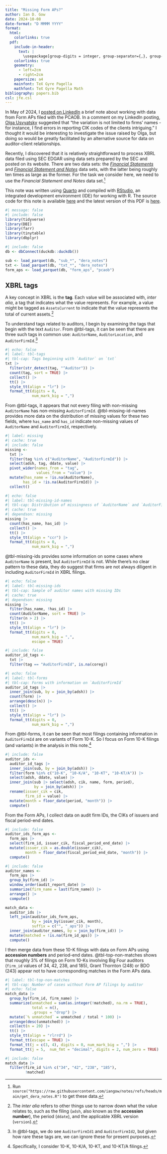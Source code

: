 ```yaml
---
title: "Missing Form APs?"
author: Ian D. Gow
date: 2024-10-08
date-format: "D MMMM YYYY"
format:
  html:
    colorlinks: true
  pdf: 
    include-in-header:
      text: |
        \usepackage[group-digits = integer, group-separator={,}, group-minimum-digits = 4]{siunitx}
    colorlinks: true
    geometry:
      - left=2cm
      - right=2cm
    papersize: a4
    mainfont: TeX Gyre Pagella
    mathfont: TeX Gyre Pagella Math
bibliography: papers.bib
csl: jfe.csl
---
```


In May of 2024, I [posted on LinkedIn](https://www.linkedin.com/posts/iangow_working-with-form-ap-data-activity-7196971381010432001-Isyc) a brief note about working with data from Form APs filed with the PCAOB.
In a comment on my LinkedIn posting, [Olga Usvyatsky](https://www.linkedin.com/in/olgausvyatsky/) suggested that "the variation is not limited to firms' names - for instance, I find errors in reporting CIK codes of the clients intriguing."
I thought it would be interesting to investigate the issue raised by Olga, but doing so would be greatly facilitated by an alternative source for data on auditor-client relationships.

Recently, I discovered that it is relatively straightforward to process XBRL data filed using SEC EDGAR using data sets prepared by the SEC and posted on its website.
There are two data sets: the [*Financial Statements*](https://www.sec.gov/data-research/sec-markets-data/financial-statement-data-sets) and [*Financial Statement and Notes*](https://www.sec.gov/data-research/financial-statement-notes-data-sets) data sets, with the latter being roughly ten times as large as the former.
For the task we consider here, we need to use the *Financial Statement and Notes* data set.^[Run `source("https://raw.githubusercontent.com/iangow/notes/refs/heads/main/get_dera_notes.R")` to get these data.]

This note was written using [Quarto](https://quarto.org) and compiled with [RStudio](https://posit.co/products/open-source/rstudio/), an integrated development environment (IDE) for working with R.
The source code for this note is available [here](https://raw.githubusercontent.com/iangow/notes/main/missing_form_aps.qmd) and the latest version of this PDF is [here](https://raw.githubusercontent.com/iangow/notes/main/missing_form_aps.pdf).

```r
#| message: false
#| include: false
library(tidyverse)
library(DBI)
library(farr)
library(tinytable)
library(dbplyr)
```

```r
#| include: false
db <- dbConnect(duckdb::duckdb())

sub <- load_parquet(db, "sub_*", "dera_notes")
txt <- load_parquet(db, "txt_*", "dera_notes")
form_aps <- load_parquet(db, "form_aps", "pcaob")
```

## XBRL tags

A key concept in XBRL is the **tag**.
Each value will be associated with, *inter alia*, a tag that indicates what the value represents.
For example, a value might be tagged as `AssetsCurrent` to indicate that the value represents the total of current assets.^[The *inter alia* refers to other things use to narrow down what the value relates to, such as the filing (`adsh`, also known as the **accession number**), the period (`ddate`), and the applicable XBRL version (`version`).]

To understand tags related to auditors, I begin by examining the tags that begin with the text `Auditor`.
From @tbl-tags, it can be seen that there are three such tags in common use: `AuditorName`, `AuditorLocation`, and `AuditorFirmId`.^[In @tbl-tags, we do see `AuditorFirmId1` and `AuditorFirmId2`, but given how rare these tags are, we can ignore these for present purposes.]

```r
#| echo: false
#| label: tbl-tags
#| tbl-cap: Tags beginning with `Auditor` on `txt`
txt |> 
  filter(str_detect(tag, "^Auditor")) |>
  count(tag, sort = TRUE) |>
  collect() |>
  tt() |>
  style_tt(align = "lr") |>
  format_tt(digits = 0,
            num_mark_big = ",")
```

From @tbl-tags, it appears that not every filing with non-missing `AuditorName` has non-missing `AuditorFirmId`.
@tbl-missing-id-names provides more data on the distribution of missing values for these two fields, where `has_name` and `has_id` indicate non-missing values of `AuditorName` and `AuditorFirmId`, respectively.

```r
#| label: missing
#| cache: true
#| include: false
missing <-
  txt |>
  filter(tag %in% c("AuditorName", "AuditorFirmId")) |>
  select(adsh, tag, ddate, value) |>
  pivot_wider(names_from = "tag", 
              values_from = "value") |>
  mutate(has_name = !is.na(AuditorName),
        has_id = !is.na(AuditorFirmId)) |>
  collect()
```

```r
#| echo: false
#| label: tbl-missing-id-names
#| tbl-cap: Distribution of missingness of `AuditorName` and `AuditorFirmId`
#| cache: true
#| dependson: missing
missing |>
  count(has_name, has_id) |>
  collect() |>
  tt() |>
  style_tt(align = "ccr") |>
  format_tt(digits = 0,
            num_mark_big = ",")
```

@tbl-missing-ids provides some information on some cases where `AuditorName` is present, but `AuditorFirmId` is not.
While there's no clear pattern to these data, they do suggest that firms are not always diligent in including `AuditorFirmId` in XBRL filings.

```r
#| echo: false
#| label: tbl-missing-ids
#| tbl-cap: Sample of auditor names with missing IDs
#| cache: true
#| dependson: missing
missing |> 
  filter(has_name, !has_id) |> 
  count(AuditorName, sort = TRUE) |> 
  filter(n > 2) |>
  tt() |>
  style_tt(align = "lr") |>
  format_tt(digits = 0,
            num_mark_big = ",",
            escape = TRUE)
```

```r
#| include: false
auditor_id_tags <-
  txt |>
  filter(tag == "AuditorFirmId", is.na(coreg))
```


```r
#| echo: false
#| label: tbl-forms
#| tbl-cap: Forms with information on `AuditorFirmId`
auditor_id_tags |> 
  inner_join(sub, by = join_by(adsh)) |> 
  count(form) |> 
  arrange(desc(n)) |>
  collect() |>
  tt() |>
  style_tt(align = "lr") |>
  format_tt(digits = 0,
            num_mark_big = ",")
```

From @tbl-forms, it can be seen that most filings containing information in `AuditorFirmId` are on variants of Form 10-K.
So I focus on Form 10-K filings (and variants) in the analysis in this note.^[Specifically, I consider 10-K, 10-K/A, 10-KT, and 10-KT/A filings.]

```r
#| include: false
auditor_ids <-
  auditor_id_tags |>
  inner_join(sub, by = join_by(adsh)) |>
  filter(form %in% c("10-K", "10-K/A", "10-KT", "10-KT/A")) |>
  select(adsh, ddate, value) |>
  inner_join(sub |> select(adsh, cik, name, form, period), 
             by = join_by(adsh)) |>
  rename(issuer_cik = cik,
         firm_id = value) |>
  mutate(month = floor_date(period, "month")) |>
  compute()
```

From the Form APs, I collect data on audit firm IDs, the CIKs of issuers and fiscal period-end dates.

```r
#| include: false
auditor_ids_form_aps <-
  form_aps |>
  select(firm_id, issuer_cik, fiscal_period_end_date) |>
  mutate(issuer_cik = as.double(issuer_cik),
         month = floor_date(fiscal_period_end_date, "month")) |>
  compute()
```

```r
#| include: false
auditor_names <-
  form_aps |>
  group_by(firm_id) |>
  window_order(audit_report_date) |>
  summarize(firm_name = last(firm_name)) |>
  arrange() |>
  compute()
```

```r
match_data <-
  auditor_ids |>
  left_join(auditor_ids_form_aps,
            by = join_by(issuer_cik, month),
            suffix = c("", "_aps")) |>
  inner_join(auditor_names, by = join_by(firm_id)) |>
  mutate(matched = !is.na(firm_id_aps)) |>
  compute()
```

I then merge data from these 10-K filings with data on Form APs using **accession numbers** and period-end dates.
@tbl-top-non-matches shows that roughly 3% of filings on Form 10-Ks involving Big Four auditors (`firm_id` values of 34, 42, 238, and 185), Grant Thornton (248) or BDO (243) appear not to have corresponding matches in the Form APs data.

```r
#| label: tbl-top-non-matches
#| tbl-cap: Number of cases without Form AP filings by auditor
#| echo: false
match_data |>
  group_by(firm_id, firm_name) |>
  summarize(unmatched = sum(as.integer(!matched), na.rm = TRUE),
            total = n(),
            .groups = "drop") |>
  mutate(`% unmatched` = unmatched / total * 100) |>
  arrange(desc(unmatched)) |>
  collect(n = 20) |>
  tt() |>
  style_tt(align = "rlrrd") |>
  format_tt(escape = TRUE) |>
  format_tt(j = c(3, 4), digits = 0, num_mark_big = ",") |>
  format_tt(j = 5,  num_fmt = "decimal", digits = 2, num_zero = TRUE) 
```

```r
#| include: false
match_data |>
  filter(firm_id %in% c("34", "42", "238", "185"),
         !matched)
```
